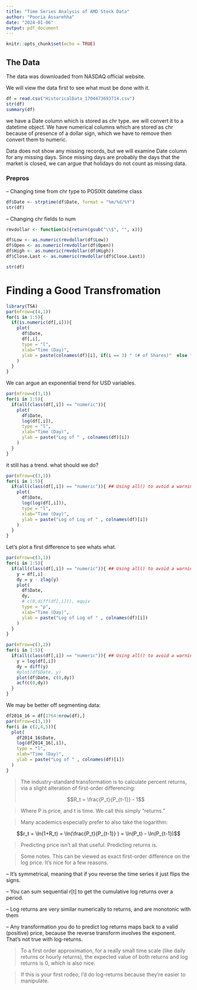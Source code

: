 ```yaml
---
title: "Time Series Analysis of AMD Stock Data"
author: "Pooria Assarehha"
date: "2024-01-06"
output: pdf_document
---
```


```r
knitr::opts_chunk$set(echo = TRUE)
```

## The Data

The data was downloaded from NASDAQ official website.

We will view the data first to see what must be done with it.

```r
df = read.csv("HistoricalData_1704473693714.csv")
str(df)
summary(df)
```

we have a Date column which is stored as chr type. we will convert it to a datetime object.
We have numerical columns which are stored as chr because of presence of a dollar sign, which we have to remove then convert them to numeric.

Data does not show any missing records, but we will examine Date column for any missing days.
Since missing days are probably the days that the market is closed, we can argue that holidays do not count as missing data.

### Prepros

-- Changing time from chr type to POSIXlt datetime class

```r
df$Date <- strptime(df$Date, format = "%m/%d/%Y")
str(df) 
```

-- Changing chr fields to num

```r
rmvdollar <- function(x){return(gsub("\\$", "", x))}

df$Low <- as.numeric(rmvdollar(df$Low))
df$Open <- as.numeric(rmvdollar(df$Open))
df$High <- as.numeric(rmvdollar(df$High))
df$Close.Last <- as.numeric(rmvdollar(df$Close.Last))

str(df)
```

# Finding a Good Transfromation

```r
library(TSA)
par(mfrow=c(4,1))
for(i in 1:5){
  if(is.numeric(df[,i])){
    plot(
      df$Date,
      df[,i],
      type = "l",
      xlab="Time (Day)",
      ylab = paste(colnames(df)[i], if(i == 3) " (# of Shares)"  else "(USD $)" )
    )
  }
}
```

We can argue an exponential trend for USD variables. 

```r
par(mfrow=c(3,1))
for(i in 1:5){
  if(all(class(df[,i]) == "numeric")){
    plot(
      df$Date,
      log(df[,i]),
      type = "l",
      xlab="Time (Day)",
      ylab = paste("Log of " , colnames(df)[i])
    )
  }
}
```

it still has a trend. what should we do?

```r
par(mfrow=c(3,1))
for(i in 1:5){
  if(all(class(df[,i]) == "numeric")){ ## Using all() to avoid a warning
    plot(
      df$Date,
      log(log(df[,i])),
      type = "l",
      xlab="Time (Day)",
      ylab = paste("Log of Log of " , colnames(df)[i])
    )
  }
}
```

Let's plot a first difference to see whats what.

```r
par(mfrow=c(3,1))
for(i in 1:5){
  if(all(class(df[,i]) == "numeric")){ ## Using all() to avoid a warning
    y = df[,i]
    dy = y - zlag(y)
    plot(
      df$Date,
      dy,
      # c(0,diff(df[,i])), equiv
      type = "p",
      xlab="Time (Day)",
      ylab = paste("Log of Log of " , colnames(df)[i])
    )
  }
}
```

```r
par(mfrow=c(3,2))
for(i in 1:5){
  if(all(class(df[,i]) == "numeric")){ ## Using all() to avoid a warning
    y = log(df[,i])
    dy = diff(y)
    #plot(df$Date, y)
    plot(df$Date, c(0,dy))
    acf(c(0,dy))
  }
}
```

We may be better off segmenting data:

```r
df2014_16 = df[1764:nrow(df),]
par(mfrow=c(3,1))
for(i in c(2,4,5)){
  plot(
    df2014_16$Date,
    log(df2014_16[,i]),
    type = "l",
    xlab="Time (Day)",
    ylab = paste("Log of " , colnames(df)[i])
  )
}
```

>The industry-standard transformation is to calculate percent returns, via a slight alteration of first-order differencing:
>
$$R_t = \frac{P_t}{P_{t-1}} - 1$$

>Where P is price, and t is time. We call this simply “returns.”

>Many academics especially prefer to also take the logarithm:

$$r_t = \ln(1+R_t) = \ln(\frac{P_t}{P_{t-1}} ) = \ln(P_t) - \ln(P_{t-1})$$

> Predicting price isn’t all that useful. Predicting returns is.

> Some notes. This can be viewed as exact first-order difference on the log price. It’s nice for a few reasons.

  --  It’s symmetrical, meaning that if you reverse the time series it just flips the signs.

  --  You can sum sequential r[t] to get the cumulative log returns over a period.
  
  --  Log returns are very similar numerically to returns, and are monotonic with them

  --  Any transformation you do to predict log returns maps back to a valid (positive) price, because the reverse transform involves the exponent. That’s not true with log-returns.

>To a first order approximation, for a really small time scale (like daily returns or hourly returns), the expected value of both returns and log returns is 0, which is also nice.

>If this is your first rodeo, I’d do log-returns because they’re easier to manipulate. 

```r

```
